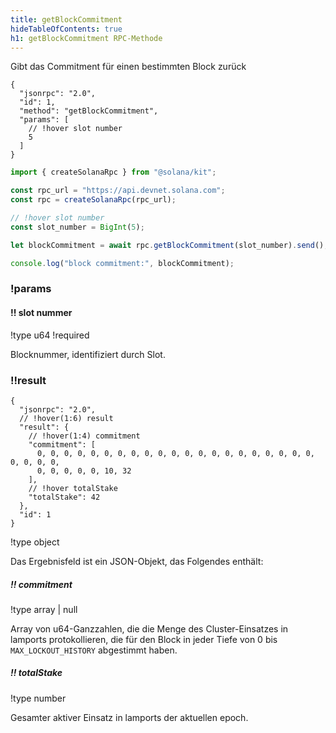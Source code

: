 ```yaml
---
title: getBlockCommitment
hideTableOfContents: true
h1: getBlockCommitment RPC-Methode
---
```


Gibt das Commitment für einen bestimmten Block zurück

<APIMethod>

```jsonc !!request curl
{
  "jsonrpc": "2.0",
  "id": 1,
  "method": "getBlockCommitment",
  "params": [
    // !hover slot number
    5
  ]
}
```

```ts !!request title="Kit"
import { createSolanaRpc } from "@solana/kit";

const rpc_url = "https://api.devnet.solana.com";
const rpc = createSolanaRpc(rpc_url);

// !hover slot number
const slot_number = BigInt(5);

let blockCommitment = await rpc.getBlockCommitment(slot_number).send();

console.log("block commitment:", blockCommitment);
```

### !params

#### !! slot nummer

!type u64 !required

Blocknummer, identifiziert durch Slot.

### !!result

```jsonc !response
{
  "jsonrpc": "2.0",
  // !hover(1:6) result
  "result": {
    // !hover(1:4) commitment
    "commitment": [
      0, 0, 0, 0, 0, 0, 0, 0, 0, 0, 0, 0, 0, 0, 0, 0, 0, 0, 0, 0, 0, 0, 0, 0, 0,
      0, 0, 0, 0, 0, 10, 32
    ],
    // !hover totalStake
    "totalStake": 42
  },
  "id": 1
}
```

!type object

Das Ergebnisfeld ist ein JSON-Objekt, das Folgendes enthält:

##### !! commitment

!type array | null

Array von u64-Ganzzahlen, die die Menge des Cluster-Einsatzes in lamports
protokollieren, die für den Block in jeder Tiefe von 0 bis `MAX_LOCKOUT_HISTORY`
abgestimmt haben.

##### !! totalStake

!type number

Gesamter aktiver Einsatz in lamports der aktuellen epoch.

</APIMethod>
